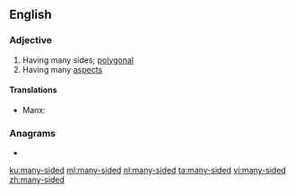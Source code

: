==English==

===Adjective===
{{en-adj|head=[[many]]-[[sided]]}}

# Having many sides; [[polygonal]]
# Having many [[aspect]]s

====Translations====
{{trans-top|having many sides}}
* Manx: {{t|gv|yl-heuagh}}
{{trans-mid}}
{{trans-bottom}}

===Anagrams===
* {{l|en|dynamised}}

[[ku:many-sided]]
[[ml:many-sided]]
[[nl:many-sided]]
[[ta:many-sided]]
[[vi:many-sided]]
[[zh:many-sided]]